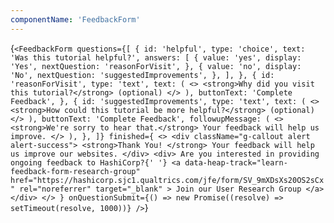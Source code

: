 ```yaml
---
componentName: 'FeedbackForm'
---
```


<LiveComponent>{`<FeedbackForm
  questions={[
    {
      id: 'helpful',
      type: 'choice',
      text: 'Was this tutorial helpful?',
      answers: [
        {
          value: 'yes',
          display: 'Yes',
          nextQuestion: 'reasonForVisit',
        },
        {
          value: 'no',
          display: 'No',
          nextQuestion: 'suggestedImprovements',
        },
      ],
    },
    {
      id: 'reasonForVisit',
      type: 'text',
      text: (
        <>
          <strong>Why did you visit this tutorial?</strong> (optional)
        </>
      ),
      buttonText: 'Complete Feedback',
    },
    {
      id: 'suggestedImprovements',
      type: 'text',
      text: (
        <>
          <strong>How could this tutorial be more helpful?</strong> (optional)
        </>
      ),
      buttonText: 'Complete Feedback',
      followupMessage: (
        <>
          <strong>We're sorry to hear that.</strong> Your feedback will help us
          improve.
        </>
      ),
    },
  ]}
  finished={
    <>
      <div className="g-callout alert alert-success">
        <strong>Thank You! </strong>
        Your feedback will help us improve our websites.
      </div>
      <div>
        Are you interested in providing ongoing feedback to HashiCorp?{' '}
        <a
          data-heap-track="learn-feedback-form-research-group"
          href="https://hashicorp.sjc1.qualtrics.com/jfe/form/SV_9mXDsXs20OS2sCx"
          rel="noreferrer"
          target="_blank"
        >
          Join our User Research Group
        </a>
      </div>
    </>
  }
  onQuestionSubmit={() => new Promise((resolve) => setTimeout(resolve, 1000))}
/>`}</LiveComponent>

